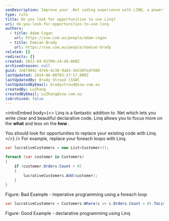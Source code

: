 ```yaml
---
seoDescription: Improve your .Net coding experience with LINQ, a powerful query language that simplifies data retrieval and manipulation.
type: rule
title: Do you look for opportunities to use Linq?
uri: do-you-look-for-opportunities-to-use-linq
authors:
  - title: Adam Cogan
    url: https://ssw.com.au/people/adam-cogan
  - title: Damian Brady
    url: https://ssw.com.au/people/damian-brady
related: []
redirects: []
created: 2012-04-01T09:24:49.000Z
archivedreason: null
guid: 3e87484c-47eb-4c38-9a83-3e530fed7498
lastUpdated: 2024-06-08T03:27:17.000Z
lastUpdatedBy: Brady Stroud [SSW]
lastUpdatedByEmail: bradystroud@ssw.com.au
createdBy: LuZhang
createdByEmail: LuZhang@ssw.com.au
isArchived: false
---
```


<introEmbed
  body={<>
Linq is a fantastic addition to .Net which lets you write clear and beautiful declarative code. Linq allows you to focus more on the **what** and less on the **how** .

You should look for opportunities to replace your existing code with Linq.
  </>}
/>
For example, replace your foreach loops with Linq.

```csharp
var lucrativeCustomers = new List<Customer>();

foreach (var customer in Customers)
{
    if (customer.Orders.Count > 0)
    {
        lucrativeCustomers.Add(customer);
    }
}
```

Figure: Bad Example - imperative programming using a foreach loop

```csharp
var lucrativeCustomers = Customers.Where(c => c.Orders.Count > 0).ToList();
```

Figure: Good Example - declarative programming using Linq
